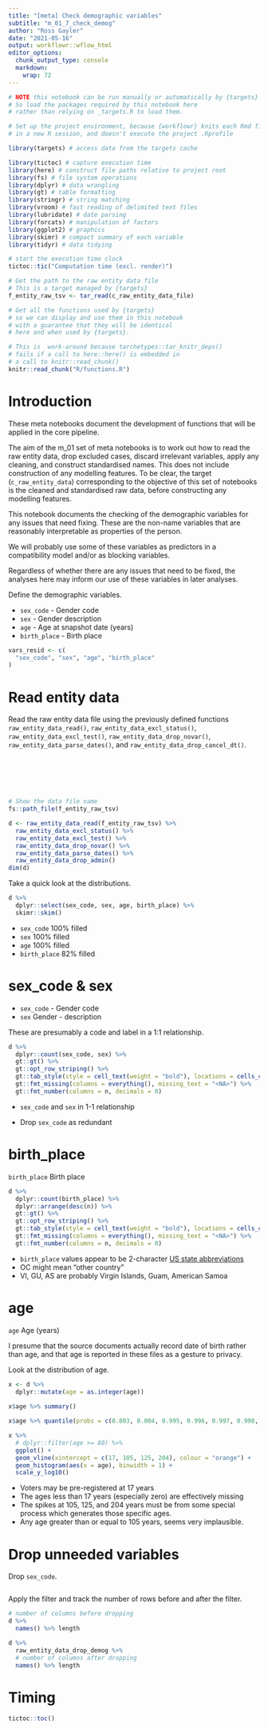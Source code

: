 ```yaml
---
title: "[meta] Check demographic variables"
subtitle: "m_01_7_check_demog"
author: "Ross Gayler"
date: "2021-05-16"
output: workflowr::wflow_html
editor_options:
  chunk_output_type: console
  markdown: 
    wrap: 72
---
```


```r
# NOTE this notebook can be run manually or automatically by {targets}
# So load the packages required by this notebook here
# rather than relying on _targets.R to load them.

# Set up the project environment, because {workflowr} knits each Rmd file 
# in a new R session, and doesn't execute the project .Rprofile

library(targets) # access data from the targets cache

library(tictoc) # capture execution time
library(here) # construct file paths relative to project root
library(fs) # file system operations
library(dplyr) # data wrangling
library(gt) # table formatting
library(stringr) # string matching
library(vroom) # fast reading of delimited text files
library(lubridate) # date parsing
library(forcats) # manipulation of factors
library(ggplot2) # graphics
library(skimr) # compact summary of each variable
library(tidyr) # data tidying

# start the execution time clock
tictoc::tic("Computation time (excl. render)")

# Get the path to the raw entity data file
# This is a target managed by {targets}
f_entity_raw_tsv <- tar_read(c_raw_entity_data_file)
```

```r
# Get all the functions used by {targets} 
# so we can display and use them in this notebook
# with a guarantee that they will be identical
# here and when used by {targets}.

# This is  work-around because tarchetypes::tar_knitr_deps()
# fails if a call to here::here() is embedded in 
# a call to knitr::read_chunk()
knitr::read_chunk("R/functions.R")
```

# Introduction

These meta notebooks document the development of functions that will be
applied in the core pipeline.

The aim of the m_01 set of meta notebooks is to work out how to read the
raw entity data, drop excluded cases, discard irrelevant variables,
apply any cleaning, and construct standardised names. This does not
include construction of any modelling features. To be clear, the target
(`c_raw_entity_data`) corresponding to the objective of this set of
notebooks is the cleaned and standardised raw data, before constructing
any modelling features.

This notebook documents the checking of the demographic variables for
any issues that need fixing. These are the non-name variables that are
reasonably interpretable as properties of the person.

We will probably use some of these variables as predictors in a
compatibility model and/or as blocking variables.

Regardless of whether there are any issues that need to be fixed, the
analyses here may inform our use of these variables in later analyses.

Define the demographic variables.

-   `sex_code` - Gender code
-   `sex` - Gender description
-   `age` - Age at snapshot date (years)
-   `birth_place` - Birth place

```r
vars_resid <- c(
  "sex_code", "sex", "age", "birth_place" 
)
```

# Read entity data

Read the raw entity data file using the previously defined functions
`raw_entity_data_read()`, `raw_entity_data_excl_status()`,
`raw_entity_data_excl_test()`, `raw_entity_data_drop_novar()`,
`raw_entity_data_parse_dates()`, and `raw_entity_data_drop_cancel_dt()`.

```r
```

```r
```

```r
```

```r
```

```r
```

```r
```

```r
# Show the data file name
fs::path_file(f_entity_raw_tsv)

d <- raw_entity_data_read(f_entity_raw_tsv) %>% 
  raw_entity_data_excl_status() %>% 
  raw_entity_data_excl_test() %>% 
  raw_entity_data_drop_novar() %>% 
  raw_entity_data_parse_dates() %>% 
  raw_entity_data_drop_admin()
dim(d)
```

Take a quick look at the distributions.

```r
d %>% 
  dplyr::select(sex_code, sex, age, birth_place) %>% 
  skimr::skim()
```

-   `sex_code` 100% filled
-   `sex` 100% filled
-   `age` 100% filled
-   `birth_place` 82% filled

# sex_code & sex

-   `sex_code` - Gender code\
-   `sex` Gender - description

These are presumably a code and label in a 1:1 relationship.

```r
d %>% 
  dplyr::count(sex_code, sex) %>% 
  gt::gt() %>% 
  gt::opt_row_striping() %>% 
  gt::tab_style(style = cell_text(weight = "bold"), locations = cells_column_labels()) %>% 
  gt::fmt_missing(columns = everything(), missing_text = "<NA>") %>% 
  gt::fmt_number(columns = n, decimals = 0)
```

-   `sex_code` and `sex` in 1-1 relationship

-   Drop `sex_code` as redundant

# birth_place

`birth_place` Birth place

```r
d %>% 
  dplyr::count(birth_place) %>% 
  dplyr::arrange(desc(n)) %>% 
  gt::gt() %>% 
  gt::opt_row_striping() %>% 
  gt::tab_style(style = cell_text(weight = "bold"), locations = cells_column_labels()) %>% 
  gt::fmt_missing(columns = everything(), missing_text = "<NA>") %>% 
  gt::fmt_number(columns = n, decimals = 0)
```

-   `birth_place` values appear to be 2-character [US state
    abbreviations](https://en.wikipedia.org/wiki/List_of_U.S._state_and_territory_abbreviations)
-   OC might mean "other country"
-   VI, GU, AS are probably Virgin Islands, Guam, American Samoa

# age

`age` Age (years)

I presume that the source documents actually record date of birth rather
than age, and that age is reported in these files as a gesture to
privacy.

Look at the distribution of age.

```r
x <- d %>% 
  dplyr::mutate(age = as.integer(age))
                
x$age %>% summary()

x$age %>% quantile(probs = c(0.003, 0.004, 0.995, 0.996, 0.997, 0.998, 0.999))

x %>% 
  # dplyr::filter(age >= 80) %>% 
  ggplot() +
  geom_vline(xintercept = c(17, 105, 125, 204), colour = "orange") +
  geom_histogram(aes(x = age), binwidth = 1) +
  scale_y_log10()
```

-   Voters may be pre-registered at 17 years
-   The ages less than 17 years (especially zero) are effectively
    missing
-   The spikes at 105, 125, and 204 years must be from some special
    process which generates those specific ages.
-   Any age greater than or equal to 105 years, seems very implausible.

# Drop unneeded variables

Drop `sex_code`.

```r
```

Apply the filter and track the number of rows before and after the
filter.

```r
# number of columns before dropping
d %>% 
  names() %>% length

d %>% 
  raw_entity_data_drop_demog %>% 
  # number of columns after dropping
  names() %>% length
```

# Timing {.unnumbered}

```r
tictoc::toc()
```
